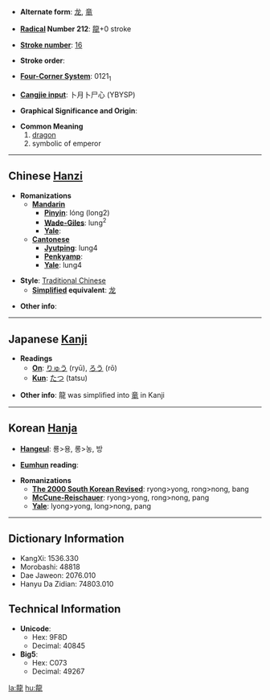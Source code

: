 * '''Alternate form''': [[龙]], [[竜]]

* '''[[Wiktionary:Chinese radical index| Radical]] Number 212''': [[Wiktionary:Chinese radical index 龍|龍]]+0 stroke

* '''[[Wiktionary:Chinese total strokes index|Stroke number]]''': [[Wiktionary:Chinese total strokes index 16|16]]

* '''Stroke order''': 

* '''[[Wiktionary:Chinese four corner index|Four-Corner System]]''': 0121<sub>1</sub>

* '''[[Wiktionary:Chinese Cangjie index|Cangjie input]]''': 卜月卜尸心 (YBYSP)

* '''Graphical Significance and Origin''': 

* '''Common Meaning'''
*#[[dragon]]
*# symbolic of emperor


----

== Chinese [[Hanzi]] ==

* '''Romanizations'''
** '''[[Mandarin]]'''
*** '''[[Pinyin]]''': lóng (long2)
*** '''[[Wade-Giles]]''': lung<sup>2</sup>
*** '''[[Yale]]''': 
** '''[[Cantonese]]'''
*** '''[[Jyutping]]''': lung4
*** '''[[Penkyamp]]''': 
*** '''[[Yale]]''': lung4

* '''Style''': [[Traditional Chinese]] 
** '''[[Simplified Chinese|Simplified]] equivalent''': [[龙]]

* '''Other info''': 

----

== Japanese [[Kanji]] ==

* '''Readings'''
** '''[[On]]''': [[りゅう]] (ryū), [[ろう]] (rō)
** '''[[Kun]]''': [[たつ]] (tatsu)

* '''Other info''': 龍 was simplified into [[竜]] in Kanji  

----

== Korean [[Hanja]] ==

* '''[[Hangeul]]''': 룡>용, 롱>농, 방

* '''[[Eumhun]] reading''': 

* '''Romanizations'''
** '''[[The 2000 South Korean Revised Romanization|The 2000 South Korean Revised]]''': ryong>yong, rong>nong, bang
** '''[[McCune-Reischauer]]''': ryong>yong, rong>nong, pang
** '''[[Yale]]''': lyong>yong, long>nong, pang

----

== Dictionary Information ==

* KangXi: 1536.330
* Morobashi: 48818
* Dae Jaweon: 2076.010
* Hanyu Da Zidian: 74803.010

== Technical Information ==

* '''Unicode''':
** Hex: 9F8D
** Decimal: 40845
* '''Big5''':
** Hex: C073
** Decimal: 49267

[[la:龍]]
[[hu:龍]]